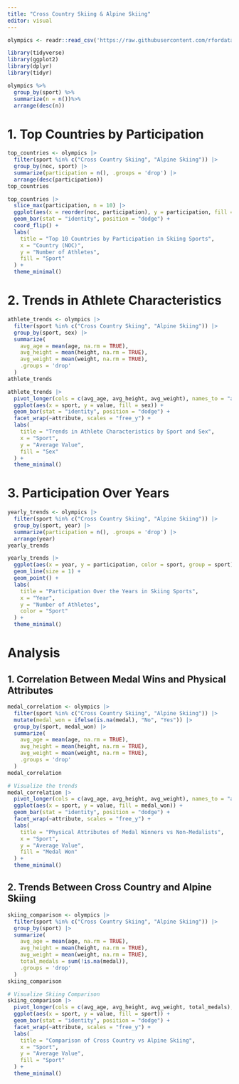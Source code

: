 ```yaml
---
title: "Cross Country Skiing & Alpine Skiing"
editor: visual
---
```


```r
olympics <- readr::read_csv('https://raw.githubusercontent.com/rfordatascience/tidytuesday/master/data/2024/2024-08-06/olympics.csv')
```

```r
library(tidyverse)
library(ggplot2)
library(dplyr)
library(tidyr)

```

```r
olympics %>%
  group_by(sport) %>%
  summarize(n = n())%>%
  arrange(desc(n))

```

# 1. Top Countries by Participation
```r
top_countries <- olympics |>
  filter(sport %in% c("Cross Country Skiing", "Alpine Skiing")) |>
  group_by(noc, sport) |>
  summarize(participation = n(), .groups = 'drop') |>
  arrange(desc(participation))
top_countries
```
```r
top_countries |>
  slice_max(participation, n = 10) |>
  ggplot(aes(x = reorder(noc, participation), y = participation, fill = sport)) +
  geom_bar(stat = "identity", position = "dodge") +
  coord_flip() +
  labs(
    title = "Top 10 Countries by Participation in Skiing Sports",
    x = "Country (NOC)",
    y = "Number of Athletes",
    fill = "Sport"
  ) +
  theme_minimal()
```

# 2. Trends in Athlete Characteristics
```r
athlete_trends <- olympics |>
  filter(sport %in% c("Cross Country Skiing", "Alpine Skiing")) |>
  group_by(sport, sex) |>
  summarize(
    avg_age = mean(age, na.rm = TRUE),
    avg_height = mean(height, na.rm = TRUE),
    avg_weight = mean(weight, na.rm = TRUE),
    .groups = 'drop'
  )
athlete_trends

athlete_trends |>
  pivot_longer(cols = c(avg_age, avg_height, avg_weight), names_to = "attribute", values_to = "value") |>
  ggplot(aes(x = sport, y = value, fill = sex)) +
  geom_bar(stat = "identity", position = "dodge") +
  facet_wrap(~attribute, scales = "free_y") +
  labs(
    title = "Trends in Athlete Characteristics by Sport and Sex",
    x = "Sport",
    y = "Average Value",
    fill = "Sex"
  ) +
  theme_minimal()

```

# 3. Participation Over Years
```r
yearly_trends <- olympics |>
  filter(sport %in% c("Cross Country Skiing", "Alpine Skiing")) |>
  group_by(sport, year) |>
  summarize(participation = n(), .groups = 'drop') |>
  arrange(year)
yearly_trends

yearly_trends |>
  ggplot(aes(x = year, y = participation, color = sport, group = sport)) +
  geom_line(size = 1) +
  geom_point() +
  labs(
    title = "Participation Over the Years in Skiing Sports",
    x = "Year",
    y = "Number of Athletes",
    color = "Sport"
  ) +
  theme_minimal()


```
# Analysis
## 1. Correlation Between Medal Wins and Physical Attributes
```r
medal_correlation <- olympics |>
  filter(sport %in% c("Cross Country Skiing", "Alpine Skiing")) |>
  mutate(medal_won = ifelse(is.na(medal), "No", "Yes")) |>
  group_by(sport, medal_won) |>
  summarize(
    avg_age = mean(age, na.rm = TRUE),
    avg_height = mean(height, na.rm = TRUE),
    avg_weight = mean(weight, na.rm = TRUE),
    .groups = 'drop'
  )
medal_correlation

# Visualize the trends
medal_correlation |>
  pivot_longer(cols = c(avg_age, avg_height, avg_weight), names_to = "attribute", values_to = "value") |>
  ggplot(aes(x = sport, y = value, fill = medal_won)) +
  geom_bar(stat = "identity", position = "dodge") +
  facet_wrap(~attribute, scales = "free_y") +
  labs(
    title = "Physical Attributes of Medal Winners vs Non-Medalists",
    x = "Sport",
    y = "Average Value",
    fill = "Medal Won"
  ) +
  theme_minimal()

```
## 2. Trends Between Cross Country and Alpine Skiing
```r
skiing_comparison <- olympics |>
  filter(sport %in% c("Cross Country Skiing", "Alpine Skiing")) |>
  group_by(sport) |>
  summarize(
    avg_age = mean(age, na.rm = TRUE),
    avg_height = mean(height, na.rm = TRUE),
    avg_weight = mean(weight, na.rm = TRUE),
    total_medals = sum(!is.na(medal)),
    .groups = 'drop'
  )
skiing_comparison

# Visualize Skiing Comparison
skiing_comparison |>
  pivot_longer(cols = c(avg_age, avg_height, avg_weight, total_medals), names_to = "attribute", values_to = "value") |>
  ggplot(aes(x = sport, y = value, fill = sport)) +
  geom_bar(stat = "identity", position = "dodge") +
  facet_wrap(~attribute, scales = "free_y") +
  labs(
    title = "Comparison of Cross Country vs Alpine Skiing",
    x = "Sport",
    y = "Average Value",
    fill = "Sport"
  ) +
  theme_minimal()


```

